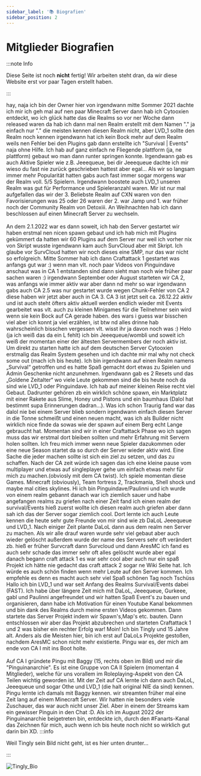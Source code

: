 ```yaml
---
sidebar_label: '📚 Biografien'
sidebar_position: 2
---
```


# Mitglieder Biografien

:::note Info

Diese Seite ist noch **nicht** fertig! Wir arbeiten steht dran, da wir diese Website erst vor paar Tagen erstellt haben.

:::


<Tabs>
  <TabItem value="dalol" label="DaLoL (Inhaber)" default>
    hay, naja ich bin der Owner hier von irgendwann mitte Sommer 2021 dachte ich mir ich geh mal auf nen paar Minecraft Server dann hab ich Cytooxien entdeckt, wo ich glück hatte das die Realms so vor ner Woche dann released waren da hab ich dann mal nen Realm erstellt mit dem Namen "." ja einfach nur "." die meisten kennen diesen Realm nicht, aber LVD_1 sollte den Realm noch kennen irgendwann hat ich kein Bock mehr auf dem Realm weils nen Fehler bei den Plugins gab dann erstellte ich "Survival | Events" naja ohne Hilfe. Ich hab auf ganz einfach ne Fliegende plattform (ja, ne plattform) gebaut wo man dann runter springen konnte. Irgendwann gab es auch Aktive Spieler wie z.B. Jeeequeue, bei dir Jeeequeue dachte ich mir wieso du fast nie zurück geschrieben hattest aber egal... Als wir so langsam immer mehr Popularität hatten gabs auch fast immer sogar morgens war der Realm voll. 5/5 Spielern. Irgendwann boostete auch LVD_1 unseren Realm was gut für Performance und Spieleranzahl waren. Mir ist nur mal aufgefallen das wir der 3. Beliebste Realm auf CXN waren von den Favorisierungen was 25 oder 26 waren der 2. war Jamp und 1. war früher noch der Community Realm von Detoxiii. An Weihnachten hab ich dann beschlossen auf einen Minecraft Server zu wechseln.<br>
    </br>An dem 2.1.2022 war es dann soweit, ich hab den Server gestartet wir haben erstmal nen nicen spawn gebaut und ich hab mich mit Plugins gekümmert da hatten wir 60 Plugins auf dem Server nur weil ich vorher nix von Skript wusste irgendwann kam auch SurvCloud aber mit Skript. Ich glaube vor SurvCloud hatten wir noch dieses eine SMP, nur das war nicht so erfolgreich. Mitte Sommer hab ich dann Craftattack 1 gestartet was anfangs gut war :) wenn man vlt. noch paar Videos von Pinguindave anschaut was in CA 1 entstanden sind dann sieht man noch wie früher paar sachen waren :) irgendwann September oder August starteten wir CA 2, was anfangs wie immer aktiv war aber dann nd mehr so war irgendwann gabs auch CA 2.5 was nur gestartet wurde wegen Chunk-Fehler von CA 2 diese haben wir jetzt aber auch in CA 3. CA 3 ist jetzt seit ca. 26.12.22 aktiv und ist auch steht öfters aktiv aktuell werden endlich wieder mit Events gearbeitet was vlt. auch zu kleinen Minigames für die Teilnehmer sein wird wenn sie kein Bock auf CA gerade haben.
    des wars i guess war bisschen viel aber ich konnt ja viel erzählen, ist btw nd alles drinne hab wahrscheinlich bisschen vergessen vlt. wisst ihr ja davon noch was :)
  </TabItem>
  <TabItem value="wobli" label="Jeeequeue (Admin & Builder)">
    Helo (ja ich weiß das da ein L fehlt) ich bin Jeeequeue/wombli und soweit ich weiß der momentan einer der ältesten Servermembers der noch aktiv ist. Um direkt zu starten hatte ich auf dem deutschen Server Cytooxien erstmalig das Realm System gesehen und ich dachte mir mal why not check some out (mach ich bis heute). Ich bin irgendwann auf einen Realm namens „Survival“ getroffen und es hatte Spaß gemacht dort etwas zu Spielen und Admin Geschenke nicht anzunehmen. Irgendwann gab es 2 Resets und das „Goldene Zeitalter“ wo viele Leute gekommen sind die bis heute noch da sind wie LVD_1 oder Pinguindave. Ich hab auf meiner kleinen Reise recht viel Gebaut. Dadrunter gehören zb ein wirklich schöne spawn, ein Marktplatz mit einer Rakete aus Slime, Honey und Pistons und ein baumhaus (Dalol hat bestimmt supa Erinnerungen dadran…). Was ich schon Traurig fand war das dalol nie bei einem Server blieb sondern irgendwann einfach diesen Server in die Tonne schmeißt und einen neuen macht, was ich als Builder nicht wirklich nice finde da sowas wie der spawn auf einem Berg echt Lange gebraucht hat. Momentan sind wir in einer Craftattack Phase wo ich sagen muss das wir erstmal dort bleiben sollten und mehr Erfahrung mit Servern holen sollten. Ich freu mich immer wenn neue Spieler dazukommen oder eine neue Season startet da so durch der Server wieder aktiv wird. Eine Sache die jeder machen sollte ist sich ein ziel zu setzen, und das zu schaffen. Nach der CA zeit würde ich sagen das ich eine kleine pause vom multiplayer und etwas auf singleplayer gehe um einfach etwas mehr für mich zu machen.(obviosly mit dem CA twist). Ich spiele momentan diese Games. Minecraft (obviously), Team fortress 2, Trackmania, Shell shock und maybe mal cities skylines.  </TabItem>
  <TabItem value="pingu" label="Pinguindave (Admin & YT)">
    Hi ich bin Pinguindave/Paulinni und ich wurde von einem realm gebannt danach war ich ziemlich sauer und habe angefangen realms zu griefen nach einer Zeit fand ich einen realm der survival/Events hieß zuerst wollte ich diesen realm auch griefen aber dann sah ich das der Server sogar ziemlich cool. Dort lernte ich auch Leute kennen die heute sehr gute Freunde von mir sind wie zb DaLoL Jeeequeue und LVD_1. Nach einiger Zeit plante DaLoL dann aus dem realm nen Server zu machen. Als wir alle drauf waren wurde sehr viel gebaut aber auch wieder gelöscht außerdem wurde der name des Servers sehr oft verändert zb. hieß er früher Survcraft dann Survcloud und dann AresMC ich fand es auch sehr schade das immer sehr oft alles gelöscht wurde aber egal danach begann craft attack 1 es war sehr cool aber auch nur ein spaß Projekt ich hätte nie gedacht das craft attack 2 sogar ne Wiki Seite hat. Ich würde es auch schön finden wenn mehr Leute auf den Server kommen. Ich empfehle es denn es macht auch sehr viel Spaß schönen Tag noch Tschüss
  </TabItem>
  <TabItem value="lvd" label="LVD_1 (YT)">
    Hallo ich bin LVD_1 und war seit Anfang des Realms Survival/Events dabei (FAST). Ich habe über längere Zeit mich mit DaLoL, Jeeequeue, Gurkeee, gabl und Paulinni angefreundet und wir hatten Spaß Event's zu bauen und organisieren, dann habe ich Motivation für einen Youtube Kanal bekommen und bin dank des Realms durch meine ersten Videos gekommen. Dann startete das Server Projekt indem wir Spawn's,Map's etc. bauten. Dann entschlossen wir aber das Projekt abzubrechen und starteten Craftattack 1 und 2 was bisher ein rechter Erfolg war!
  </TabItem>
  <TabItem value="Tingly" label="Tingly (Admin)">
    Moin! Ich bin Tingly und 15 Jahre alt. Anders als die Meisten hier, bin ich erst auf DaLoLs Projekte gestoßen, nachdem AresMC schon nicht mehr existierte. Pingu war es, der mich am ende von CA I mit ins Boot holte.<br>
    </br>Auf CA I gründete Pingu mit Baggy (15, rechts oben im Bild) und mir die "Pinguinanarchie". Es ist eine Gruppe von CA II Spielern (momentan 4 Mitglieder), welche für uns vorallem im Roleplaying-Aspekt von den CA Teilen wichtig geworden ist.
    Mit der Zeit auf CA lernte ich dann auch DaLoL, Jeeequeue und sogar Othe und LVD_1 (die halt original NIE da sind) kennen. Pingu lernte ich damals mit Baggy kennen. wir streamten früher mal eine Zeit lang auf einem Minecraft Server. Wir hatten nie besonders viele Zuschauer, das war auch nicht unser Ziel. Aber in einem der Streams kam ein gewisser Pinguin in den Chat :D. Als ich im August 2022 der Pinguinanarchie beigetreten bin, entdeckte ich, durch den #Fanarts-Kanal das Zeichnen für mich, auch wenn ich bis heute noch nicht so wirklich gut darin bin XD.
  </TabItem>
</Tabs>
:::info

Weil Tingly sein Bild nicht geht, ist es hier unten drunter...

:::

![Tingly_Bio](/static/img/Tingly_Bio.png)